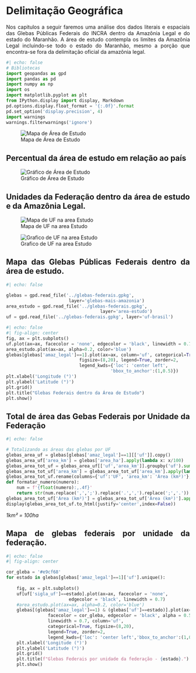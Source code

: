# Delimitação Geográfica

<div style="text-align: justify"> 
Nos capitulos a seguir faremos uma análise dos dados literais e espaciais das Glebas Públicas Federais do INCRA dentro da Amazônia Legal e do estado do Maranhão. A área de estudo contempla os limites da Amazônia Legal incluindo-se todo o estado do Maranhão, mesmo a porção que encontra-se fora da delimitação oficial da amazônia legal.

```{python}
#| echo: false
# Bibliotecas
import geopandas as gpd
import pandas as pd
import numpy as np
import os
import matplotlib.pyplot as plt
from IPython.display import display, Markdown
pd.options.display.float_format = '{:.0f}'.format
pd.set_option('display.precision', 4)
import warnings
warnings.filterwarnings('ignore')
```

![Mapa de Área de Estudo](./img/A4-brasil.jpeg){fig-align="center" fig-pos="H" #fig-area-estudo}

## Percentual da área de estudo em relação ao país

![Gráfico de Área de Estudo](./img/gr-percentual-am-legal.jpg){fig-align="center" fig-pos="H" #fig-grafico-estudo}

## Unidades da Federação dentro da área de estudo e da Amazônia Legal.

![Mapa de UF na area Estudo](./img/A4-uf-na-am-legal.jpeg){fig-align="center" fig-pos="H" #fig-uf-area-estudo}

![Grafico de UF na area Estudo](./img/gr-percentual-uf-na-amazonia-legal.jpg){fig-align="center" fig-pos="H" #fig-grafico-uf-area-estudo}

## Mapa das Glebas Públicas Federais dentro da área de estudo.


```{python}
#| echo: false

glebas = gpd.read_file('../glebas-federais.gpkg', 
                        layer='glebas-mais-amazonia')
area_estudo = gpd.read_file('../glebas-federais.gpkg', 
                                    layer='area-estudo')
uf = gpd.read_file('../glebas-federais.gpkg', layer='uf-brasil')

```



```{python}
#| echo: false
#| fig-align: center
fig, ax = plt.subplots()
uf.plot(ax=ax, facecolor = 'none', edgecolor = 'black', linewidth = 0.7)
area_estudo.plot(ax=ax, alpha=0.2, color='blue')
glebas[glebas['amaz_legal']==1].plot(ax=ax, column='uf', categorical=True, 
                            figsize=(8,20), legend=True, zorder=2,
                            legend_kwds={'loc': 'center left',
                                        'bbox_to_anchor':(1,0.5)})
plt.xlabel('Longitude (°)')
plt.ylabel('Latitude (°)')
plt.grid()
plt.title("Glebas Federais dentro da Área de Estudo")
plt.show()
```




## Total de área das Gebas Federais por Unidade da Federação

:::{.table-center}
```{python}
#| echo: false

# Totalizando as áreas das glebas por UF
glebas_area_uf = glebas[glebas['amaz_legal']==1][['uf']].copy()
glebas_area_uf['area_km'] = glebas['area_ha'].apply(lambda x: x/100)
glebas_area_tot_uf = glebas_area_uf[['uf','area_km']].groupby('uf').sum('area_km').reset_index()
glebas_area_tot_uf['area_km'] = glebas_area_tot_uf['area_km'].apply(lambda x: str(f'{x:.4f}'))
glebas_area_tot_uf.rename(columns={'uf':'UF', 'area_km': 'Área (km²)'}, inplace=True)
def formatar_numero(numero):
    num = f'{float(numero):,.4f}'
    return str(num.replace(',',';').replace('.',',').replace(';','.'))
glebas_area_tot_uf['Área (km²)'] = glebas_area_tot_uf['Área (km²)'].apply(lambda x: formatar_numero(x))
display(glebas_area_tot_uf.to_html(justify='center',index=False))
```
:::
*1km² = 100ha*

## Mapa de glebas federais por unidade da federação.


```{python}
#| echo: false
#| fig-align: center

cor_gleba = '#e9cf68'
for estado in glebas[glebas['amaz_legal']==1]['uf'].unique():
    
    fig, ax = plt.subplots()
    uf[uf['sigla_uf']==estado].plot(ax=ax, facecolor = 'none', 
                        edgecolor = 'black', linewidth = 0.7)
    #area_estudo.plot(ax=ax, alpha=0.2, color='blue')
    glebas[(glebas['amaz_legal']==1) & (glebas['uf']==estado)].plot(ax=ax,
                facecolor = cor_gleba, edgecolor = 'black', alpha = 0.5, 
                linewidth = 0.7, column='uf', 
                categorical=True, figsize=(8,20), 
                legend=True, zorder=2,
                legend_kwds={'loc': 'center left','bbox_to_anchor':(1,0.5)})
    plt.xlabel('Longitude (°)')
    plt.ylabel('Latitude (°)')
    plt.grid()
    plt.title(f"Glebas Federais por unidade da federação - {estado}.")
    plt.show()
```
</div>